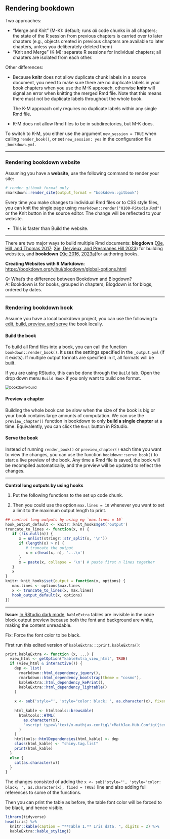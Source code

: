 ## Rendering bookdown

Two approaches:

- “Merge and Knit” (M-K): default; runs *all* code chunks in all chapters; the state of the R session from previous chapters is carried over to later chapters (e.g., objects created in previous chapters are available to later chapters, unless you deliberately deleted them)
- “Knit and Merge” (K-M): separate R sessions for individual chapters; all chapters are isolated from each other.

Other differences:

- Because **knitr** does not allow duplicate chunk labels in a source document, you need to make sure there are no duplicate labels in your book chapters when you use the M-K approach, otherwise **knitr** will signal an error when knitting the merged Rmd file. Note that this means there must not be duplicate labels throughout the whole book. 

  The K-M approach only requires no duplicate labels within any single Rmd file.

- K-M does not allow Rmd files to be in subdirectories, but M-K does.

To switch to K-M, you either use the argument `new_session = TRUE` when calling `render_book()`, or set `new_session: yes` in the configuration file `_bookdown.yml`.

--------------------------------------------------------------------------------

### Rendering bookdown website

Assuming you have a **website**, use the following command to render your site:

```r
# render gitbook format only
rmarkdown::render_site(output_format = "bookdown::gitbook")
```


Every time you make changes to individual Rmd files or to CSS style files, you can knit the single page using `rmarkdown::render("0100-RStudio.Rmd")` or the Knit button in the source editor. The change will be reflected to your website.

- This is faster than Build the website.

--------------------------------------------------------------------------------

There are two major ways to build multiple Rmd documents: **blogdown** ([Xie, Hill, and Thomas 2017](https://bookdown.org/yihui/rmarkdown/websites.html#ref-xie2017); [Xie, Dervieux, and Presmanes Hill 2023](https://bookdown.org/yihui/rmarkdown/websites.html#ref-R-blogdown)) for building websites, and **bookdown** ([Xie 2016](https://bookdown.org/yihui/rmarkdown/websites.html#ref-xie2016), [2023a](https://bookdown.org/yihui/rmarkdown/websites.html#ref-R-bookdown))for authoring books. 


**Creating Websites with R Markdown**: <https://bookdown.org/yihui/blogdown/global-options.html>

Q: What's the difference between Bookdown and Blogdown?  
A: Bookdown is for books, grouped in chapters; Blogdown is for blogs, ordered by dates.


--------------------------------------------------------------------------------

### Rendering bookdown book

Assume you have a local bookdown project, you can use the following to [edit, build, preview, and serve](https://bookdown.org/yihui/rmarkdown/bookdown-edit.html) the book locally.

#### Build the book {-}

To build all Rmd files into a book, you can call the function `bookdown::render_book()`. It uses the settings specified in the `_output.yml` (if it exists). If multiple output formats are specified in it, all formats will be built. 

If you are using RStudio, this can be done through the `Build` tab. Open the drop down menu `Build Book` if you only want to build one format.


<img src="https://drive.google.com/thumbnail?id=1jKHiMv3_CsiQ-EaojBr2cs_G3nRgwuag&sz=w1000" alt="bookdown-build" style="display: block; margin-right: auto; margin-left: auto; zoom:80%;" />

#### Preview a chapter {-}

Building the whole book can be slow when the size of the book is big or your book contains large amounts of computation. We can use the `preview_chapter()` function in bookdown to only **build a single chapter** at a time. Equivalently, you can click the `Knit` button in RStudio.

#### Serve the book {-}

Instead of running `render_book()` or `preview_chapter()` each time you want to view the changes, you can use the function `bookdown::serve_book()` to start a live preview of the book. Any time a Rmd file is saved, the book will be recompiled automatically, and the preview will be updated to reflect the changes.




--------------------------------------------------------------------------------

**Control long outputs by using hooks**

1. Put the following functions to the set up code chunk.

2. Then you could use the option `max.lines = 10` whenever you want to set a limit to the maximum output length to print.

```r
## control long outputs by using eg `max.lines = 10`
hook_output_default <- knitr::knit_hooks$get('output')
truncate_to_lines <- function(x, n) {
   if (!is.null(n)) {
      x = unlist(stringr::str_split(x, '\n'))
      if (length(x) > n) {
         # truncate the output
         x = c(head(x, n), '...\n')
      }
      x = paste(x, collapse = '\n') # paste first n lines together
   }
   x
}
knitr::knit_hooks$set(output = function(x, options) {
   max.lines <- options$max.lines
   x <- truncate_to_lines(x, max.lines)
   hook_output_default(x, options)
})
```

--------------------------------------------------------------------------------

**Issue**: <u>In RStudio dark mode</u>, `kableExtra` tables are invisible in the code block output preview because both the font and background are white, making the content unreadable.

Fix: Force the font color to be black. 

First run this edited version of `kableExtra:::print.kableExtra()`:

```r
print.kableExtra <- function (x, ...) {
  view_html <- getOption("kableExtra_view_html", TRUE)
  if (view_html & interactive()) {
    dep <- list(
      rmarkdown::html_dependency_jquery(), 
      rmarkdown::html_dependency_bootstrap(theme = "cosmo"), 
      kableExtra::html_dependency_kePrint(), 
      kableExtra::html_dependency_lightable()
    )
    
    x <- sub('style="', 'style="color: black; ', as.character(x), fixed = TRUE)
        
    html_kable <- htmltools::browsable(
      htmltools::HTML(
        as.character(x), 
        "<script type=\"text/x-mathjax-config\">MathJax.Hub.Config({tex2jax: {inlineMath: [[\"$\",\"$\"]]}})</script><script async src=\"https://mathjax.rstudio.com/latest/MathJax.js?config=TeX-AMS-MML_HTMLorMML\"></script>"
      )
    )
    htmltools::htmlDependencies(html_kable) <- dep
    class(html_kable) <- "shiny.tag.list"
    print(html_kable)
  }
  else {
    cat(as.character(x))
  }
}
```

The changes consisted of adding the `x <- sub('style="', 'style="color: black; ', as.character(x), fixed = TRUE)` line and also adding full references to some of the functions.

Then you can print the table as before, the table font color will be forced to be black, and hence visible.

```r
library(tidyverse)
head(iris) %>% 
  knitr::kable(caption = "**Table 1.** Iris data. ", digits = 2) %>% 
  kableExtra::kable_styling()
```


